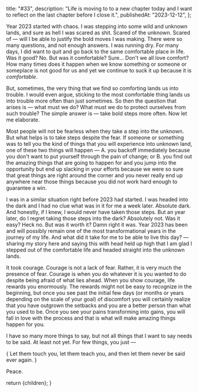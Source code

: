   title: "#33",
  description:
    "Life is moving to to a new chapter today and I want to reflect on the last chapter before I close it.",
  publishedAt: "2023-12-12",
};

Year 2023 started with chaos. I was stepping into some wild and unknown lands, and sure as hell I was scared as shit. Scared of the unknown. Scared of — will I be able to justify the bold moves I was making. There were so many questions, and not enough answers. I was running dry. For many days, I did want to quit and go back to the same comfortable place in life. Was it good? No. But was it comfortable? Sure... Don't we all love comfort? How many times does it happen when we know something or someone or someplace is not good for us and yet we continue to suck it up because it is _comfortable_.

But, sometimes, the very thing that we find so comforting lands us into trouble. I would even argue, sticking to the most comfortable thing lands us into trouble more often than just sometimes. So then the question that arises is — what must we do? What must we do to protect ourselves from such trouble? The simple answer is — take bold steps more often. Now let me elaborate.

Most people will not be fearless when they take a step into the unknown. But what helps is to take steps despite the fear. If someone or something was to tell you the kind of things that you will experience into unknown land, one of these two things will happen — A. you backoff immediately because you don't want to put yourself through the pain of change; or B. you find out the amazing things that are going to happen for and you jump into the opportunity but end up slacking in your efforts because we were so sure that great things are right around the corner and you never really end up anywhere near those things because you did not work hard enough to guarantee a win.

I was in a similar situation right before 2023 had started. I was headed into the dark and I had no clue what was in it for me a week later. Absolute dark. And honestly, if I knew, I would never have taken those steps. But an year later, do I regret taking those steps into the dark? Absolutely not. Was it easy? Heck no. But was it worth it? Damn right it was. Year 2023 has been and will possibly remain one of the most transformational years in the journey of my life. And what did it take for me to be able to live this day? — sharing my story here and saying this with head held up high that I am glad I stepped out of the comfortable life and headed straight into the unknown lands.

It took courage. Courage is not a lack of fear. Rather, it is very much the presence of fear. Courage is when you do whatever it is you wanted to do despite being afraid of what lies ahead. When you show courage, life rewards you enormously. The rewards might not be easy to recognize in the beginning, but once you see past the initial few days (or months or years depending on the scale of your goal) of discomfort you will certainly realize that you have outgrown the setbacks and you are a better person than what you used to be. Once you see your pains transforming into gains, you will fall in love with the process and that is what will make amazing things happen for you.

I have so many more things to say, but not all things that I want to say needs to be said. At least not yet. For few things, you just —

<Text as="p" size="4" mt="6" mb="6">
  {
    <Quote>
      Let them touch you, let them teach you, and then let them never be said
      ever again.
    </Quote>
  }
</Text>

Peace.

  return <ContentLayout metadata={metadata}>{children}</ContentLayout>;
}
